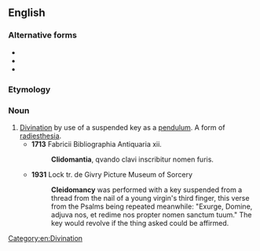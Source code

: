 ==English==

===Alternative forms===
* {{l|en|clidomancy}}
* {{l|en|chilomancy}}
* {{l|en|kleidomancy}}

===Etymology===
{{affix|en|cleido-|-mancy}}

===Noun===
{{en-noun|-}}

# [[divination|Divination]] by use of a suspended key as a [[pendulum]]. A form of [[radiesthesia]].
#* '''1713''' Fabricii Bibliographia Antiquaria xii.
#*: '''Clidomantia''', qvando clavi inscribitur nomen furis.
#* '''1931''' Lock tr. de Givry Picture Museum of Sorcery
#*: '''Cleidomancy''' was performed with a key suspended from a thread from the nail of a young virgin's third finger, this verse from the Psalms being repeated meanwhile: "Exurge, Domine, adjuva nos, et redime nos propter nomen sanctum tuum." The key would revolve if the thing asked could be affirmed.

[[Category:en:Divination]]
